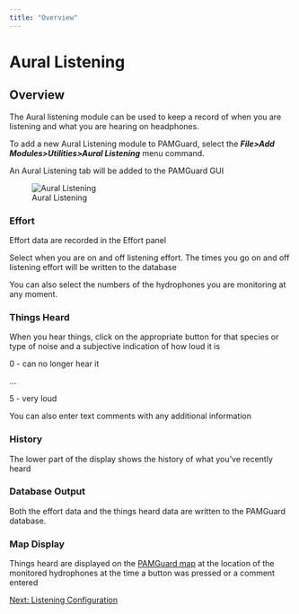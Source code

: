 ```yaml
---
title: "Overview"
---
```

Aural Listening
===============

Overview
--------

  

The Aural listening module can be used to keep a record of when you are listening and what you are hearing on headphones.

To add a new Aural Listening module to PAMGuard, select the _**File>Add Modules>Utilities>Aural Listening**_ menu command.

An Aural Listening tab will be added to the PAMGuard GUI

  
![Aural Listening](./images/ListeningDisplay.png)  
  

### Effort

Effort data are recorded in the Effort panel

Select when you are on and off listening effort. The times you go on and off listening effort will be written to the database

You can also select the numbers of the hydrophones you are monitoring at any moment.

  

### Things Heard

When you hear things, click on the appropriate button for that species or type of noise and a subjective indication of how loud it is

0 - can no longer hear it

...

5 - very loud

You can also enter text comments with any additional information

  

### History

The lower part of the display shows the history of what you've recently heard

### Database Output

Both the effort data and the things heard data are written to the PAMGuard database.

### Map Display

Things heard are displayed on the [PAMGuard map](../../../mapping/mapHelp/docs/overview.html) at the location of the monitored hydrophones at the time a button was pressed or a comment entered

  

[Next: Listening Configuration](Listening_Configuration.html)